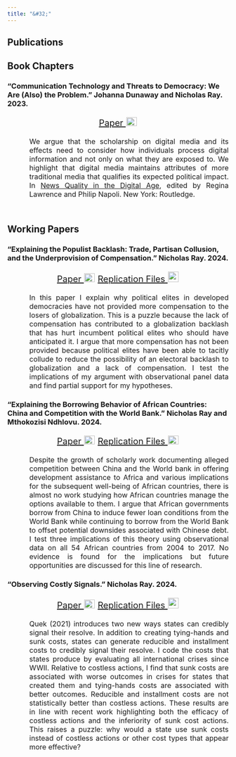 ```yaml
---
title: "&#32;"
---
```

<head> <meta Nicholas Norfleet Ray/>
  <!-- Google tag (gtag.js) -->
  <script async src="https://www.googletagmanager.com/gtag/js?id=G-2BJ6GPSDGY"></script>
  <script>
    window.dataLayer = window.dataLayer || [];
    function gtag(){dataLayer.push(arguments);}
    gtag('js', new Date());
    gtag('config', 'G-2BJ6GPSDGY');
  </script>
  <meta Research/>
  <meta Working Papers/>
</head>
<section>
  <h1> Publications </h1>
  <h2> Book Chapters </h2>
  <h3> "Communication Technology and Threats to Democracy: We Are (Also) the Problem." Johanna Dunaway and Nicholas Ray. 2023.</h3>
  <p align="center" style = "font-size:20px;"> 
  <a href = research_files/Dunaway,_Ray,_Lawrence_and_Napoli_Pre-Print_Copy.pdf>Paper <img src="research_files/paper.png" style="width:24px;height:20px;padding:1px;"></a> </p>
  <p align="justify" style="font-size:16px;margin-left:50px;margin-bottom:1.5cm;"> We argue that the scholarship on digital media and its effects need to consider how individuals process digital information and not only on what they are exposed to. We highlight that digital media maintains attributes of more traditional media that qualifies its expected political impact. In <a href=https://www.taylorfrancis.com/books/edit/10.4324/9781003257998/news-quality-digital-age-regina-lawrence-philip-napoli> News Quality in the Digital Age</a>, edited by Regina Lawrence and Philip Napoli. New York: Routledge.</p>
  <h1> Working Papers </h1>
  <a id="globalization"></a> 
  <h3> "Explaining the Populist Backlash: Trade, Partisan Collusion, and the Underprovision of Compensation." Nicholas Ray. 2024.  </h3>
  <p align="center" style = "font-size:20px;"> 
  <a href = research_files/Paper.pdf>Paper <img src="research_files/paper.png" style="width:24px;height:20px;padding:1px;"></a>
  <a href=research_files/replication_files.zip> Replication Files <img src="research_files/replication.png" style="width:24px;height:24px;padding:1px;"></a> 
  </p>
  <p align="justify" style="font-size:16px;margin-left: 50px;"> In this paper I explain why political elites in developed democracies have not provided more compensation to the losers of globalization. This is a puzzle because the lack of compensation has contributed to a globalization backlash that has hurt incumbent political elites who should have anticipated it. I argue that more compensation has not been provided because political elites have been able to tacitly collude to reduce the possibility of an electoral backlash to globalization and a lack of compensation. I test the implications of my argument with observational panel data and find partial support for my hypotheses.
  </p>
  <a id="borrowing"></a>
  <h3> "Explaining the Borrowing Behavior of African Countries: China and Competition with the World Bank." Nicholas Ray and Mthokozisi Ndhlovu. 2024. </h3>
  <p align="center" style = "font-size:20px;"> 
  <a href = research_files/Borrowing_Behavior.pdf>Paper <img src="research_files/paper.png" style="width:24px;height:20px;padding:1px;"></a>
  <a href = research_files/replication_files3.zip>Replication Files <img src="research_files/replication.png" style="width:24px;height:20px;padding:1px;"></a>
  </p>
  <p align="justify" style="font-size:16px;margin-left: 50px;"> Despite the growth of scholarly work documenting alleged competition between China and the World bank in offering development assistance to Africa and various implications for the subsequent well-being of African countries, there is almost no work studying how African countries manage the options available to them. I argue that African governments borrow from China to induce fewer loan conditions from the World Bank while continuing to borrow from the World Bank to offset potential downsides associated with Chinese debt. I test three implications of this theory using observational data on all 54 African countries from 2004 to 2017. No evidence is found for the implications but future opportunities are discussed for this line of research.
  </p>
  <a id="conflict"></a>
  <h3> "Observing Costly Signals." Nicholas Ray. 2024. </h3>
  <p align="center" style = "font-size:20px;"> 
  <a href = research_files/Paper2.pdf>Paper <img src="research_files/paper.png" style="width:24px;height:20px;padding:1px;"></a>
  <a href=research_files/replication_files2.zip> Replication Files <img src="research_files/replication.png" style="width:24px;height:24px;padding:1px;"></a> 
  </p>
  <p align="justify" style="font-size:16px;margin-left: 50px;"> Quek (2021) introduces two new ways states can credibly signal their resolve. In addition to creating tying-hands and sunk costs, states can generate reducible and installment costs to credibly signal their resolve. I code the costs that states produce by evaluating all international crises since WWII. Relative to costless actions, I find that sunk costs are associated with worse outcomes in crises for states that created them and tying-hands costs are associated with better outcomes. Reducible and installment costs are not statistically better than costless actions. These results are in line with recent work highlighting both the efficacy of costless actions and the inferiority of sunk cost actions. This raises a puzzle: why would a state use sunk costs instead of costless actions or other cost types that appear more effective?
  </p>
</section>